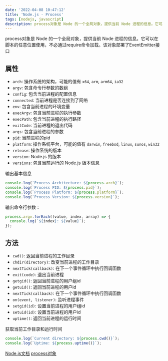 ```yaml
---
date: '2022-04-08 10:47:12'
title: 'Node.js - Process'
tags: [nodejs, javascript]
description: process对象是 Node 的一个全局对象，提供当前 Node 进程的信息。它可以在脚本的任意位置使用，不必通过require命令加载。该对象部署了EventEmitter接口
---
```


process对象是 Node 的一个全局对象，提供当前 Node 进程的信息。它可以在脚本的任意位置使用，不必通过require命令加载。该对象部署了EventEmitter接口

## 属性

- `arch`: 操作系统的架构，可能的值有 `x64`, `arm`, `arm64`, `ia32`
- `argv`: 包含命令行参数的数组
- `config`: 包含当前进程的配置信息
- `connected`: 当前进程是否连接到了网络
- `env`: 包含当前进程的环境变量
- `execArgv`: 包含当前进程的执行参数
- `execPath`: 包含当前进程的执行路径
- `exitCode`: 当前进程的退出代码
- `args`: 包含当前进程的参数
- `pid`: 当前进程的pid
- `platform`: 操作系统平台，可能的值有 `darwin`, `freebsd`, `linux`, `sunos`, `win32`
- `release`: 操作系统的版本
- `version`: Node.js 的版本
- `versions`: 包含当前运行的 Node.js 版本信息

输出基本信息

```js
console.log(`Process Architecture: ${process.arch}`);
console.log(`Process PID: ${process.pid}`);
console.log(`Process Platform: ${process.platform}`);
console.log(`Process Version: ${process.version}`);
```

输出命令行参数：

```js
process.argv.forEach((value, index, array) => {
  console.log(`${index}: ${value}`);
});
```

## 方法

- `cwd()`: 返回当前进程的工作目录
- `chdir(directory)`: 改变当前进程的工作目录
- `nextTick(callback)`: 在下一个事件循环中执行回调函数
- `exit(code)`: 退出当前进程
- `getgid()`: 返回当前进程的用户组id
- `getuid()`: 返回当前进程的用户id
- `nextTick(callback)`: 在下一个事件循环中执行回调函数
- `on(event, listener)`: 监听进程事件
- `setgid(id)`: 设置当前进程的用户组id
- `setuid(id)`: 设置当前进程的用户id
- `uptime()`: 返回当前进程的运行时间


获取当前工作目录和运行时间

```js
console.log(`Current directory: ${process.cwd()}`);
console.log(`Uptime: ${process.uptime()}`);
```

[Node.js文档](http://nodejs.cn/api/process.html)
[process对象](https://javascript.ruanyifeng.com/nodejs/process.html)

